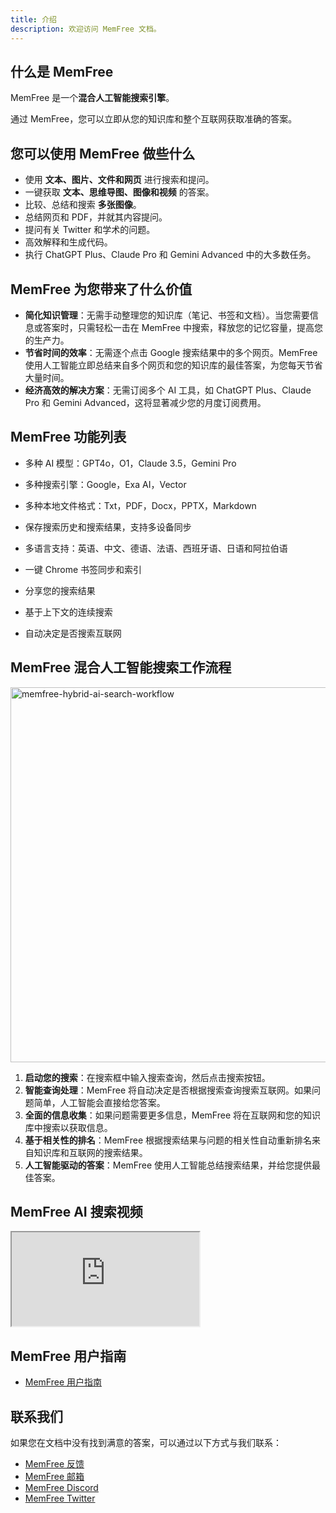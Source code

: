 ```yaml
---
title: 介绍
description: 欢迎访问 MemFree 文档。
---
```


## 什么是 MemFree

MemFree 是一个<b>混合人工智能搜索引擎</b>。

通过 MemFree，您可以立即从您的知识库和整个互联网获取准确的答案。

## 您可以使用 MemFree 做些什么

-   使用 **文本、图片、文件和网页** 进行搜索和提问。
-   一键获取 **文本、思维导图、图像和视频** 的答案。
-   比较、总结和搜索 **多张图像**。
-   总结网页和 PDF，并就其内容提问。
-   提问有关 Twitter 和学术的问题。
-   高效解释和生成代码。
-   执行 ChatGPT Plus、Claude Pro 和 Gemini Advanced 中的大多数任务。

## MemFree 为您带来了什么价值

-   **简化知识管理**：无需手动整理您的知识库（笔记、书签和文档）。当您需要信息或答案时，只需轻松一击在 MemFree 中搜索，释放您的记忆容量，提高您的生产力。
-   **节省时间的效率**：无需逐个点击 Google 搜索结果中的多个网页。MemFree 使用人工智能立即总结来自多个网页和您的知识库的最佳答案，为您每天节省大量时间。
-   **经济高效的解决方案**：无需订阅多个 AI 工具，如 ChatGPT Plus、Claude Pro 和 Gemini Advanced，这将显著减少您的月度订阅费用。

## MemFree 功能列表

-   多种 AI 模型：GPT4o，O1，Claude 3.5，Gemini Pro

-   多种搜索引擎：Google，Exa AI，Vector

-   多种本地文件格式：Txt，PDF，Docx，PPTX，Markdown

-   保存搜索历史和搜索结果，支持多设备同步

-   多语言支持：英语、中文、德语、法语、西班牙语、日语和阿拉伯语

-   一键 Chrome 书签同步和索引

-   分享您的搜索结果

-   基于上下文的连续搜索

-   自动决定是否搜索互联网

## MemFree 混合人工智能搜索工作流程

<Image
    className="mt-4 overflow-hidden rounded-lg border"
    width="800"
    height="600"
    src="/memfree-hybrid-ai-search.webp"
    alt="memfree-hybrid-ai-search-workflow"
/>

1.  **启动您的搜索**：在搜索框中输入搜索查询，然后点击搜索按钮。
2.  **智能查询处理**：MemFree 将自动决定是否根据搜索查询搜索互联网。如果问题简单，人工智能会直接给您答案。
3.  **全面的信息收集**：如果问题需要更多信息，MemFree 将在互联网和您的知识库中搜索以获取信息。
4.  **基于相关性的排名**：MemFree 根据搜索结果与问题的相关性自动重新排名来自知识库和互联网的搜索结果。
5.  **人工智能驱动的答案**：MemFree 使用人工智能总结搜索结果，并给您提供最佳答案。

## MemFree AI 搜索视频

<iframe
    className="mt-6 aspect-video w-full"
    src="https://www.youtube.com/embed/So_4pb3ynVk"
    title="MemFree: Hybrid AI Search Engine"
    allow="accelerometer; autoplay; clipboard-write; encrypted-media; gyroscope; picture-in-picture; web-share; fullscreen"
    referrerPolicy="strict-origin-when-cross-origin"
    allowFullScreen
></iframe>

## MemFree 用户指南

-   [MemFree 用户指南](/docs/memfree-user-guide)

## 联系我们

如果您在文档中没有找到满意的答案，可以通过以下方式与我们联系：

-   [MemFree 反馈](https://feedback.memfree.me/)
-   [MemFree 邮箱](mailto:support@memfrre.me)
-   [MemFree Discord](https://discord.com/invite/7QqyMSTaRq)
-   [MemFree Twitter](https://x.com/ahaapple2023)
